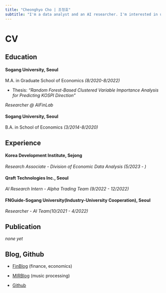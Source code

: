```yaml
---
title: "Cheonghyo Cho | 조정효"
subtitle: "I'm a data analyst and an AI researcher. I'm interested in using machine learning/deep learning models for financial economics."
---
```


# CV

## Education

#### **Sogang University**, Seoul

M.A. in Graduate School of Economics *(8/2020-8/2022)*

-   Thesis: *"Random Forest-Based Clustered Variable Importance Analysis for Predicting KOSPI Direction"*

*Researcher \@ AIFinLab*

#### **Sogang University**, Seoul

B.A. in School of Economics *(3/2014-8/2020)*

## Experience

#### **Korea Development Institute**, Sejong

*Research Associate - Division of Economic Data Analysis (5/2023 - )*

#### **Qraft Technologies Inc.**, Seoul

*AI Research Intern - Alpha Trading Team (9/2022 - 12/2022)*

#### **FNGuide-Sogang University(Industry-University Cooperation)**, Seoul

*Researcher - AI Team(10/2021 - 4/2022)*

## Publication

*none yet*

## Blog, Github

-   [FinBlog](https://jo-cho.github.io/FinBlog/) (finance, economics)

-   [MIRBlog](https://jo-cho.github.io/MIRBlog/) (music processing)

-   [Github](https://github.com/jo-cho)
